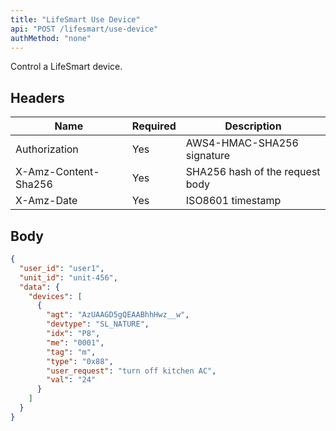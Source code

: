 ```yaml
---
title: "LifeSmart Use Device"
api: "POST /lifesmart/use-device"
authMethod: "none"
---
```


Control a LifeSmart device.

## Headers


| Name | Required | Description |
| --- | --- | --- |
| Authorization | Yes | AWS4-HMAC-SHA256 signature |
| X-Amz-Content-Sha256 | Yes | SHA256 hash of the request body |
| X-Amz-Date | Yes | ISO8601 timestamp |


## Body

```json
{
  "user_id": "user1",
  "unit_id": "unit-456",
  "data": {
    "devices": [
      {
        "agt": "AzUAAGD5gQEAABhhHwz__w",
        "devtype": "SL_NATURE",
        "idx": "P8",
        "me": "0001",
        "tag": "m",
        "type": "0x88",
        "user_request": "turn off kitchen AC",
        "val": "24"
      }
    ]
  }
}
```
